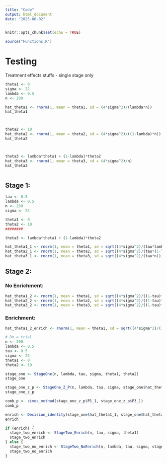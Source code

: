 ```yaml
---
title: "Code"
output: html_document
date: "2025-06-02"
---
```


```r
knitr::opts_chunk$set(echo = TRUE)
```

```r
source("Functions.R")
```


# Testing


Treatment effects stuffs - single stage only

```r
theta1 <- 0
sigma <- 22
lambda <- 0.5
n <- 200

hat_theta1 <- rnorm(1, mean = theta1, sd = (4*sigma^2)/(lambda*n))
hat_theta1



theta2 <- 10
hat_theta2 <- rnorm(1, mean = theta2, sd = (4*sigma^2)/((1-lambda)*n))
hat_theta2



theta3 <- lambda*theta1 + (1-lambda)*theta2
hat_theta3 <- rnorm(1, mean = theta3, sd = (4*sigma^2)/n)
hat_theta3



```

## Stage 1:

```r
tau <- 0.5
lambda <- 0.5
n <- 200
sigma <- 22

theta1 <- 0
theta2 <- 10
########

theta3 <- lambda*theta1 + (1-lambda)*theta2

hat_theta1_1 <- rnorm(1, mean = theta1, sd = sqrt((4*sigma^2)/(tau*lambda*n)))
hat_theta2_1 <- rnorm(1, mean = theta2, sd = sqrt((4*sigma^2)/(tau*(1-lambda)*n)))
hat_theta3_1 <- rnorm(1, mean = theta3, sd = sqrt((4*sigma^2)/(tau*n)))
```



## Stage 2:

### No Enrichment:

```r
hat_theta1_2 <- rnorm(1, mean = theta1, sd = sqrt((4*sigma^2)/((1-tau)*lambda*n)))
hat_theta2_2 <- rnorm(1, mean = theta2, sd = sqrt((4*sigma^2)/((1-tau)*(1-lambda)*n)))
hat_theta3_2 <- rnorm(1, mean = theta3, sd = sqrt((4*sigma^2)/((1-tau)*n)))
```

### Enrichment:

```r
hat_theta1_2_enrich <- rnorm(1, mean = theta1, sd = sqrt((4*sigma^2)/((1-tau)*n)))
```










```r
# Do a trial
n <- 200
lambda <- 0.5
tau <- 0.5
sigma <- 22
theta1 <- 0
theta2 <- 10

stage_one <- StageOne(n, lambda, tau, sigma, theta1, theta2)
stage_one

stage_one_z_p <- StageOne_Z_P(n, lambda, tau, sigma, stage_one$hat_theta1_1, stage_one$hat_theta2_1, stage_one$hat_theta3_1)
stage_one_z_p

comb_p <- simes_method(stage_one_z_p$P1_1, stage_one_z_p$P3_1)
comb_p

enrich <- Decision_identity(stage_one$hat_theta1_1, stage_one$hat_theta3_1)
enrich

if (enrich) {
  stage_two_enrich <- StageTwo_Enrich(n, tau, sigma, theta1)
  stage_two_enrich
} else {
  stage_two_no_enrich <- StageTwo_NoEnrich(n, lambda, tau, sigma, stage_one$hat_theta1_1, stage_one$hat_theta2_1)
  stage_two_no_enrich
}
```























